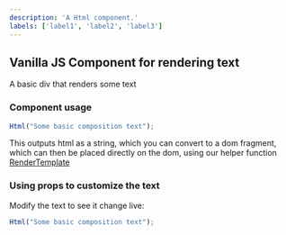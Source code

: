 ```yaml
---
description: 'A Html component.'
labels: ['label1', 'label2', 'label3']
---
```



## Vanilla JS Component for rendering text

A basic div that renders some text

### Component usage
```js
Html("Some basic composition text");
```
This outputs html as a string, which you can convert to a dom fragment, which can then be placed directly on the dom,
using our helper function [RenderTemplate](https://bit.dev/teambit/html/modules/render-template)

### Using props to customize the text

Modify the text to see it change live:
```js live
Html("Some basic composition text");
```
